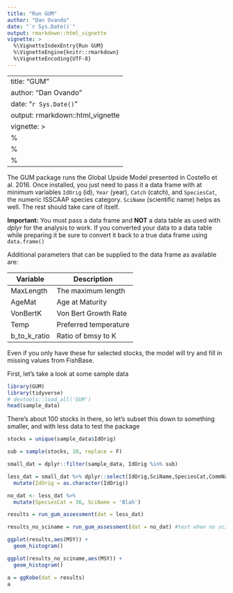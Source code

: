 ```yaml
---
title: "Run GUM"
author: "Dan Ovando"
date: "`r Sys.Date()`"
output: rmarkdown::html_vignette
vignette: >
  %\VignetteIndexEntry{Run GUM}
  %\VignetteEngine{knitr::rmarkdown}
  %\VignetteEncoding{UTF-8}
---
```


---
title: "GUM"
author: "Dan Ovando"
date: "`r Sys.Date()`"
output: rmarkdown::html_vignette
vignette: >
  %\VignetteIndexEntry{Run_GUM}
  %\VignetteEngine{knitr::rmarkdown}
  %\VignetteEncoding{UTF-8}
---

The GUM package runs the Global Upside Model presented in Costello et al. 2016. Once installed, you just need to pass it a data frame with at minimum variables `IdOrig` (id), `Year` (year), `Catch` (catch), and `SpeciesCat`, the numeric ISSCAAP species category. `SciName` (scientific name) helps as well. The rest should take care of itself.

**Important:** You must pass a data frame and **NOT** a data table as used with *dplyr* for the analysis to work. If you converted your data to a data table while preparing it be sure to convert it back to a true data frame using `data.frame()`

Additional parameters that can be supplied to the data frame as available are: 

Variable  | Description
----------|------------
MaxLength | The maximum length
AgeMat    | Age at Maturity
VonBertK  | Von Bert Growth Rate
Temp      | Preferred temperature
b_to_k_ratio | Ratio of bmsy to K

Even if you only have these for selected stocks, the model will try and fill in missing values from FishBase. 


First, let's take a look at some sample data
```r
library(GUM)
library(tidyverse)
# devtools::load_all('GUM')
head(sample_data)

```

There's about 100 stocks in there, so let's subset this down to something smaller, and with less data to test the package

```r

stocks = unique(sample_data$IdOrig)

sub = sample(stocks, 10, replace = F)

small_dat = dplyr::filter(sample_data, IdOrig %in% sub)

less_dat = small_dat %>% dplyr::select(IdOrig,SciName,SpeciesCat,CommName,Year,Catch,BvBmsy) %>%
  mutate(IdOrig = as.character(IdOrig))

no_dat <- less_dat %>%
  mutate(SpeciesCat = 36, SciName = 'Blah')

results = run_gum_assessment(dat = less_dat)

results_no_sciname = run_gum_assessment(dat = no_dat) #test when no scientific name

```

```r

ggplot(results,aes(MSY)) + 
  geom_histogram()

ggplot(results_no_sciname,aes(MSY)) + 
  geom_histogram()

a = ggKobe(dat = results)
a
```
